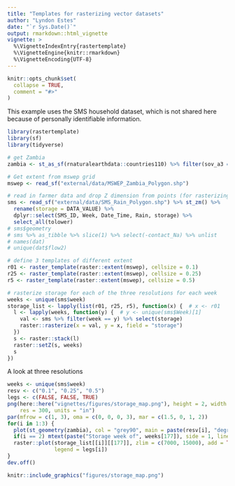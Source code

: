 ```yaml
---
title: "Templates for rasterizing vector datasets"
author: "Lyndon Estes"
date: "`r Sys.Date()`"
output: rmarkdown::html_vignette
vignette: >
  %\VignetteIndexEntry{rastertemplate}
  %\VignetteEngine{knitr::rmarkdown}
  %\VignetteEncoding{UTF-8}
---
```


```r
knitr::opts_chunk$set(
  collapse = TRUE,
  comment = "#>"
)
```

This example uses the SMS household dataset, which is not shared here because of personally identifiable information. 

```r
library(rastertemplate)
library(sf)
library(tidyverse)

# get Zambia
zambia <- st_as_sf(rnaturalearthdata::countries110) %>% filter(sov_a3 == "ZMB")

# Get extent from mswep grid
mswep <- read_sf("external/data/MSWEP_Zambia_Polygon.shp")

# read in farmer data and drop Z dimension from points (for rasterizing)
sms <- read_sf("external/data/SMS_Rain_Polygon.shp") %>% st_zm() %>% 
  rename(storage = DATA_VALUE) %>% 
  dplyr::select(SMS_ID, Week, Date_Time, Rain, storage) %>% 
  select_all(tolower)
# sms$geometry
# sms %>% as_tibble %>% slice(1) %>% select(-contact_Na) %>% unlist
# names(dat)
# unique(dat$flow2)

# define 3 templates of different extent
r01 <- raster_template(raster::extent(mswep), cellsize = 0.1)
r25 <- raster_template(raster::extent(mswep), cellsize = 0.25)
r5 <- raster_template(raster::extent(mswep), cellsize = 0.5)

# rasterize storage for each of the three resolutions for each week
weeks <- unique(sms$week)
storage_list <- lapply(list(r01, r25, r5), function(x) {  # x <- r01
  l <- lapply(weeks, function(y) {  # y <- unique(sms$Week)[1]
    val <- sms %>% filter(week == y) %>% select(storage)
    raster::rasterize(x = val, y = x, field = "storage")  
  })
  s <- raster::stack(l)
  raster::setZ(s, weeks)
  s
})
```

A look at three resolutions
```r
weeks <- unique(sms$week)
resv <- c("0.1", "0.25", "0.5")
legs <- c(FALSE, FALSE, TRUE)
png(here::here("vignettes/figures/storage_map.png"), height = 2, width = 7, 
    res = 300, units = "in")
par(mfrow = c(1, 3), oma = c(0, 0, 0, 3), mar = c(1.5, 0, 1, 2))
for(i in 1:3) {
  plot(st_geometry(zambia), col = "grey90", main = paste(resv[i], "degrees"))
  if(i == 2) mtext(paste("Storage week of", weeks[177]), side = 1, line = 0)
  raster::plot(storage_list[[i]][[177]], zlim = c(7000, 15000), add = TRUE, 
               legend = legs[i])
}  
dev.off()
```

```r
knitr::include_graphics("figures/storage_map.png")
```

